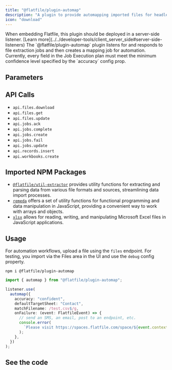 ```yaml
---
title: "@flatfile/plugin-automap"
description: "A plugin to provide automapping imported files for headless workflows."
icon: "download"
---
```


<Warning>
  When embedding Flatfile, this plugin should be deployed in a server-side
  listener. [Learn
  more](../../developer-tools/client_server_side#server-side-listeners)
</Warning>

<CardGroup cols={1}>
  <Card title="@flatfile/plugin-automap" icon="download">
    The `@flatfile/plugin-automap` plugin listens for and responds to file
    extraction jobs and then creates a mapping job for automation. Currently,
    every field in the Job Execution plan must meet the minimum confidence level
    specified by the `accuracy` config prop.
  </Card>
</CardGroup>

## Parameters

<ParamField path="accuracy" required type="string"></ParamField>

<ParamField path="debug" type="boolean"></ParamField>

<ParamField path="defaultTargetSheet" type="string"></ParamField>

<ParamField path="matchFilename" type="RegExp"></ParamField>

<ParamField path="onFailure" type="(event: FlatfileEvent) => void"></ParamField>

<ParamField path="targetWorkbook" type="string"></ParamField>

## API Calls

- `api.files.download`
- `api.files.get`
- `api.files.update`
- `api.jobs.ack`
- `api.jobs.complete`
- `api.jobs.create`
- `api.jobs.fail`
- `api.jobs.update`
- `api.records.insert`
- `api.workbooks.create`

## Imported NPM Packages

- [`@flatfile/util-extractor`](../utils/extractor) provides utility functions for extracting and parsing data from various file formats and sources, streamlining data import processes.
- [`remeda`](https://remedajs.com/) offers a set of utility functions for functional programming and data manipulation in JavaScript, providing a convenient way to work with arrays and objects.
- [`xlsx`](https://sheetjs.com/) allows for reading, writing, and manipulating Microsoft Excel files in JavaScript applications.

## Usage

For automation workflows, upload a file using the `files` endpoint. For testing, you import via the Files area in the UI and use the `debug` config property.

```SSH install
npm i @flatfile/plugin-automap
```

```ts
import { automap } from "@flatfile/plugin-automap";
```

```ts listener.ts
listener.use(
  automap({
    accuracy: "confident",
    defaultTargetSheet: "Contact",
    matchFilename: /test.csv$/g,
    onFailure: (event: FlatfileEvent) => {
      // send an SMS, an email, post to an endpoint, etc.
      console.error(
        `Please visit https://spaces.flatfile.com/space/${event.context.spaceId}/files?mode=import to manually import file.`
      );
    },
  })
);
```

## See the code

<CardGroup cols={2}>
  <Card
    title="@flatfile/plugin-dxp-configure"
    href="https://github.com/FlatFilers/flatfile-plugins/tree/main/plugins/automap"
    icon="github"
  ></Card>
</CardGroup>
